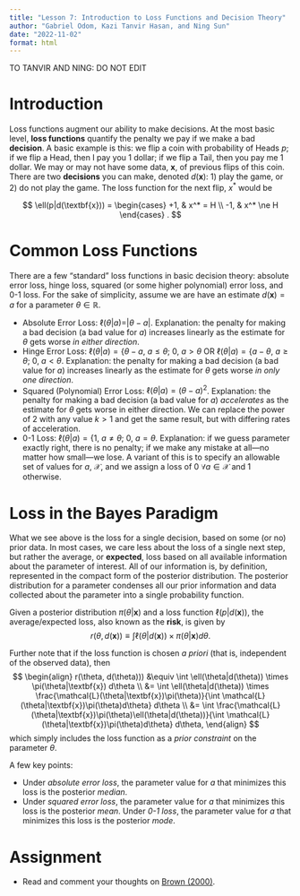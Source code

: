 ```yaml
---
title: "Lesson 7: Introduction to Loss Functions and Decision Theory"
author: "Gabriel Odom, Kazi Tanvir Hasan, and Ning Sun"
date: "2022-11-02"
format: html
---
```


TO TANVIR AND NING: DO NOT EDIT


# Introduction

Loss functions augment our ability to make decisions. At the most basic level, **loss functions** quantify the penalty we pay if we make a bad **decision**. A basic example is this: we flip a coin with probability of Heads $p$; if we flip a Head, then I pay you 1 dollar; if we flip a Tail, then you pay me 1 dollar. We may or may not have some data, $\textbf{x}$, of previous flips of this coin. There are two **decisions** you can make, denoted $d(\textbf{x})$: 1) play the game, or 2) do not play the game. The loss function for the next flip, $x^*$ would be

$$
\ell(p|d(\textbf{x})) = \begin{cases}
  +1, & x^* = H \\
  -1, & x^* \ne H
\end{cases} .
$$



# Common Loss Functions
There are a few "standard" loss functions in basic decision theory: absolute error loss, hinge loss, squared (or some higher polynomial) error loss, and 0-1 loss. For the sake of simplicity, assume we are have an estimate $d(\textbf{x}) = a$ for a parameter $\theta \in \mathbb{R}$.

- Absolute Error Loss: $\ell(\theta|a) = |\theta - a|$. Explanation: the penalty for making a bad decision (a bad value for $a$) increases linearly as the estimate for $\theta$ gets worse *in either direction*.
- Hinge Error Loss: $\ell(\theta|a) = \{\theta - a,\ a \le \theta;\ 0,\ a > \theta$ OR $\ell(\theta|a) = \{a - \theta,\ a \ge \theta;\ 0,\ a < \theta$. Explanation: the penalty for making a bad decision (a bad value for $a$) increases linearly as the estimate for $\theta$ gets worse *in only one direction*.
- Squared  (Polynomial) Error Loss: $\ell(\theta|a) = (\theta - a)^2$. Explanation: the penalty for making a bad decision (a bad value for $a$) *accelerates* as the estimate for $\theta$ gets worse in either direction. We can replace the power of 2 with any value $k > 1$ and get the same result, but with differing rates of acceleration.
- 0-1 Loss: $\ell(\theta|a) = \{1,\ a \ne \theta;\ 0,\ a = \theta$. Explanation: if we guess parameter exactly right, there is no penalty; if we make any mistake at all---no matter how small---we lose. A variant of this is to specify an allowable set of values for $a$, $\mathcal{X}$, and we assign a loss of 0 $\forall a \in \mathcal{X}$ and 1 otherwise.



# Loss in the Bayes Paradigm
What we see above is the loss for a single decision, based on some (or no) prior data. In most cases, we care less about the loss of a single next step, but rather the average, or **expected**, loss based on all available information about the parameter of interest. All of our information is, by definition, represented in the compact form of the posterior distribution. The posterior distribution for a parameter condenses all our prior information and data collected about the parameter into a single probability function.

Given a posterior distribution $\pi(\theta|\textbf{x})$ and a loss function $\ell(p|d(\textbf{x}))$, the average/expected loss, also known as the **risk**, is given by
$$
r(\theta, d(\textbf{x})) \equiv \int \ell(\theta|d(\textbf{x})) \times \pi(\theta|\textbf{x}) d\theta.
$$

Further note that if the loss function is chosen *a priori* (that is, independent of the observed data), then
$$
\begin{align}
r(\theta, d(\theta))) &\equiv \int \ell(\theta|d(\theta)) \times \pi(\theta|\textbf{x}) d\theta \\
&= \int \ell(\theta|d(\theta)) \times \frac{\mathcal{L}(\theta|\textbf{x})\pi(\theta)}{\int \mathcal{L}(\theta|\textbf{x})\pi(\theta)d\theta} d\theta \\
&= \int \frac{\mathcal{L}(\theta|\textbf{x})\pi(\theta)\ell(\theta|d(\theta))}{\int \mathcal{L}(\theta|\textbf{x})\pi(\theta)d\theta} d\theta,
\end{align}
$$
which simply includes the loss function as a *prior constraint* on the parameter $\theta$.

A few key points:

- Under *absolute error loss*, the parameter value for $a$ that minimizes this loss is the posterior *median*.
- Under *squared error loss*, the parameter value for $a$ that minimizes this loss is the posterior *mean*.
Under *0-1 loss*, the parameter value for $a$ that minimizes this loss is the posterior *mode*.


# Assignment

- Read and comment your thoughts on [Brown (2000)](https://www.stat.purdue.edu/~dasgupta/528-8.pdf).

